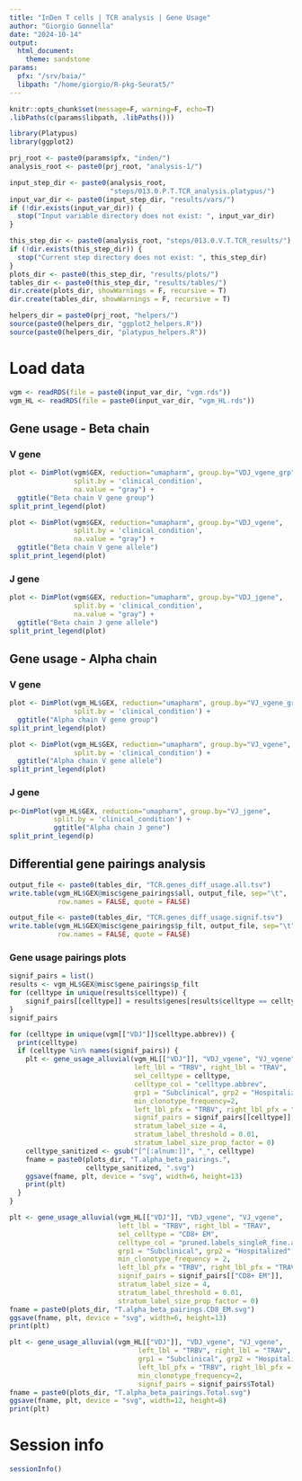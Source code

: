 ```yaml
---
title: "InDen T cells | TCR analysis | Gene Usage"
author: "Giorgio Gonnella"
date: "2024-10-14"
output:
  html_document:
    theme: sandstone
params:
  pfx: "/srv/baia/"
  libpath: "/home/giorgio/R-pkg-Seurat5/"
---
```


```r
knitr::opts_chunk$set(message=F, warning=F, echo=T)
.libPaths(c(params$libpath, .libPaths()))

library(Platypus)
library(ggplot2)

prj_root <- paste0(params$pfx, "inden/")
analysis_root <- paste0(prj_root, "analysis-1/")

input_step_dir <- paste0(analysis_root,
                         "steps/013.0.P.T.TCR_analysis.platypus/")
input_var_dir <- paste0(input_step_dir, "results/vars/")
if (!dir.exists(input_var_dir)) {
  stop("Input variable directory does not exist: ", input_var_dir)
}

this_step_dir <- paste0(analysis_root, "steps/013.0.V.T.TCR_results/")
if (!dir.exists(this_step_dir)) {
  stop("Current step directory does not exist: ", this_step_dir)
}
plots_dir <- paste0(this_step_dir, "results/plots/")
tables_dir <- paste0(this_step_dir, "results/tables/")
dir.create(plots_dir, showWarnings = F, recursive = T)
dir.create(tables_dir, showWarnings = F, recursive = T)

helpers_dir = paste0(prj_root, "helpers/")
source(paste0(helpers_dir, "ggplot2_helpers.R"))
source(paste0(helpers_dir, "platypus_helpers.R"))
```

# Load data

```r
vgm <- readRDS(file = paste0(input_var_dir, "vgm.rds"))
vgm_HL <- readRDS(file = paste0(input_var_dir, "vgm_HL.rds"))
```

## Gene usage - Beta chain

### V gene

```r
plot <- DimPlot(vgm$GEX, reduction="umapharm", group.by="VDJ_vgene_grp",
                split.by = 'clinical_condition',
                na.value = "gray") +
  ggtitle("Beta chain V gene group")
split_print_legend(plot)
```

```r
plot <- DimPlot(vgm$GEX, reduction="umapharm", group.by="VDJ_vgene",
                split.by = 'clinical_condition',
                na.value = "gray") +
  ggtitle("Beta chain V gene allele")
split_print_legend(plot)
```

### J gene

```r
plot <- DimPlot(vgm$GEX, reduction="umapharm", group.by="VDJ_jgene",
                split.by = 'clinical_condition',
                na.value = "gray") +
  ggtitle("Beta chain J gene allele")
split_print_legend(plot)
```

## Gene usage - Alpha chain

### V gene

```r
plot <- DimPlot(vgm_HL$GEX, reduction="umapharm", group.by="VJ_vgene_grp",
                split.by = 'clinical_condition') +
  ggtitle("Alpha chain V gene group")
split_print_legend(plot)
```

```r
plot <- DimPlot(vgm_HL$GEX, reduction="umapharm", group.by="VJ_vgene",
                split.by = 'clinical_condition') +
  ggtitle("Alpha chain V gene allele")
split_print_legend(plot)
```

### J gene

```r
p<-DimPlot(vgm_HL$GEX, reduction="umapharm", group.by="VJ_jgene",
           split.by = 'clinical_condition') +
           ggtitle("Alpha chain J gene")
split_print_legend(p)
```

## Differential gene pairings analysis

```r
output_file <- paste0(tables_dir, "TCR.genes_diff_usage.all.tsv")
write.table(vgm_HL$GEX@misc$gene_pairings$all, output_file, sep="\t",
            row.names = FALSE, quote = FALSE)

output_file <- paste0(tables_dir, "TCR.genes_diff_usage.signif.tsv")
write.table(vgm_HL$GEX@misc$gene_pairings$p_filt, output_file, sep="\t",
            row.names = FALSE, quote = FALSE)
```

### Gene usage pairings plots

```r
signif_pairs = list()
results <- vgm_HL$GEX@misc$gene_pairings$p_filt
for (celltype in unique(results$celltype)) {
    signif_pairs[[celltype]] = results$genes[results$celltype == celltype]
}
signif_pairs
```

```r
for (celltype in unique(vgm[["VDJ"]]$celltype.abbrev)) {
  print(celltype)
  if (celltype %in% names(signif_pairs)) {
    plt <- gene_usage_alluvial(vgm_HL[["VDJ"]], "VDJ_vgene", "VJ_vgene",
                               left_lbl = "TRBV", right_lbl = "TRAV",
                               sel_celltype = celltype,
                               celltype_col = "celltype.abbrev",
                               grp1 = "Subclinical", grp2 = "Hospitalized",
                               min_clonotype_frequency=2,
                               left_lbl_pfx = "TRBV", right_lbl_pfx = "TRAV",
                               signif_pairs = signif_pairs[[celltype]],
                               stratum_label_size = 4,
                               stratum_label_threshold = 0.01,
                               stratum_label_size_prop_factor = 0)
    celltype_sanitized <- gsub("[^[:alnum:]]", "_", celltype)
    fname = paste0(plots_dir, "T.alpha_beta_pairings.",
                   celltype_sanitized, ".svg")
    ggsave(fname, plt, device = "svg", width=6, height=13)
    print(plt)
  }
}
```

```r
plt <- gene_usage_alluvial(vgm_HL[["VDJ"]], "VDJ_vgene", "VJ_vgene",
                           left_lbl = "TRBV", right_lbl = "TRAV",
                           sel_celltype = "CD8+ EM",
                           celltype_col = "pruned.labels_singleR_fine.abbrev",
                           grp1 = "Subclinical", grp2 = "Hospitalized",
                           min_clonotype_frequency = 2,
                           left_lbl_pfx = "TRBV", right_lbl_pfx = "TRAV",
                           signif_pairs = signif_pairs[["CD8+ EM"]],
                           stratum_label_size = 4,
                           stratum_label_threshold = 0.01,
                           stratum_label_size_prop_factor = 0)
fname = paste0(plots_dir, "T.alpha_beta_pairings.CD8_EM.svg")
ggsave(fname, plt, device = "svg", width=6, height=13)
print(plt)
```

```r
plt <- gene_usage_alluvial(vgm_HL[["VDJ"]], "VDJ_vgene", "VJ_vgene",
                                left_lbl = "TRBV", right_lbl = "TRAV",
                                grp1 = "Subclinical", grp2 = "Hospitalized",
                                left_lbl_pfx = "TRBV", right_lbl_pfx = "TRAV",
                                min_clonotype_frequency=2,
                                signif_pairs = signif_pairs$Total)
fname = paste0(plots_dir, "T.alpha_beta_pairings.Total.svg")
ggsave(fname, plt, device = "svg", width=12, height=8)
print(plt)
```

# Session info

```r
sessionInfo()
```
